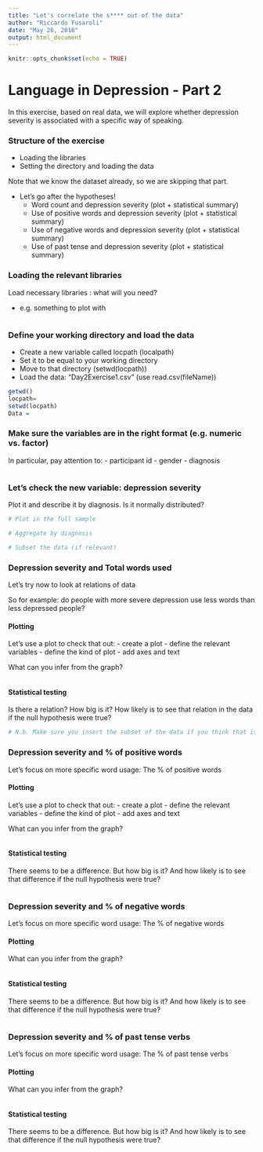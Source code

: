 ```yaml
---
title: "Let's correlate the s**** out of the data"
author: "Riccardo Fusaroli"
date: "May 26, 2016"
output: html_document
---
```


```r
knitr::opts_chunk$set(echo = TRUE)
```

# Language in Depression - Part 2

In this exercise, based on real data, we will explore whether depression severity is associated with a specific way of speaking.

### Structure of the exercise

- Loading the libraries
- Setting the directory and loading the data

Note that we know the dataset already, so we are skipping that part.

- Let's go after the hypotheses!
  - Word count and depression severity (plot + statistical summary)
  - Use of positive words and depression severity (plot + statistical summary)
  - Use of negative words and depression severity (plot + statistical summary)
  - Use of past tense and depression severity (plot + statistical summary)

### Loading the relevant libraries

Load necessary libraries : what will you need?

- e.g. something to plot with

```r

```

### Define your working directory and load the data

- Create a new variable called locpath (localpath)
- Set it to be equal to your working directory
- Move to that directory (setwd(locpath))
- Load the data: "Day2Exercise1.csv" (use read.csv(fileName))

```r

getwd()
locpath=
setwd(locpath)
Data =

```

### Make sure the variables are in the right format (e.g. numeric vs. factor)

In particular, pay attention to:
- participant id
- gender
- diagnosis

```r


```

### Let's check the new variable: depression severity

Plot it and describe it by diagnosis. Is it normally distributed?

```r

# Plot in the full sample

# Aggregate by diagnosis

# Subset the data (if relevant)

```

### Depression severity and Total words used

Let's try now to look at relations of data

So for example: do people with more severe depression use less words than less depressed people?

#### Plotting

Let's use a plot to check that out:
- create a plot
- define the relevant variables
- define the kind of plot
- add axes and text

What can you infer from the graph?

```r


```

#### Statistical testing

Is there a relation? How big is it? How likely is to see that relation in the data if the null hypothesis were true?

```r

# N.b. Make sure you insert the subset of the data if you think that is relevant

```

### Depression severity and % of positive words

Let's focus on more specific word usage: The % of positive words 

#### Plotting

Let's use a plot to check that out:
- create a plot
- define the relevant variables
- define the kind of plot
- add axes and text

What can you infer from the graph?

```r

```

#### Statistical testing

There seems to be a difference. But how big is it? And how likely is to see that difference if the null hypothesis were true?

```r
```

### Depression severity and % of negative words

Let's focus on more specific word usage: The % of negative words 

#### Plotting

What can you infer from the graph?

```r

```

#### Statistical testing

There seems to be a difference. But how big is it? And how likely is to see that difference if the null hypothesis were true?

```r

```

### Depression severity and % of past tense verbs

Let's focus on more specific word usage: The % of past tense verbs

#### Plotting

What can you infer from the graph?

```r

```

#### Statistical testing

There seems to be a difference. But how big is it? And how likely is to see that difference if the null hypothesis were true?

```r

```